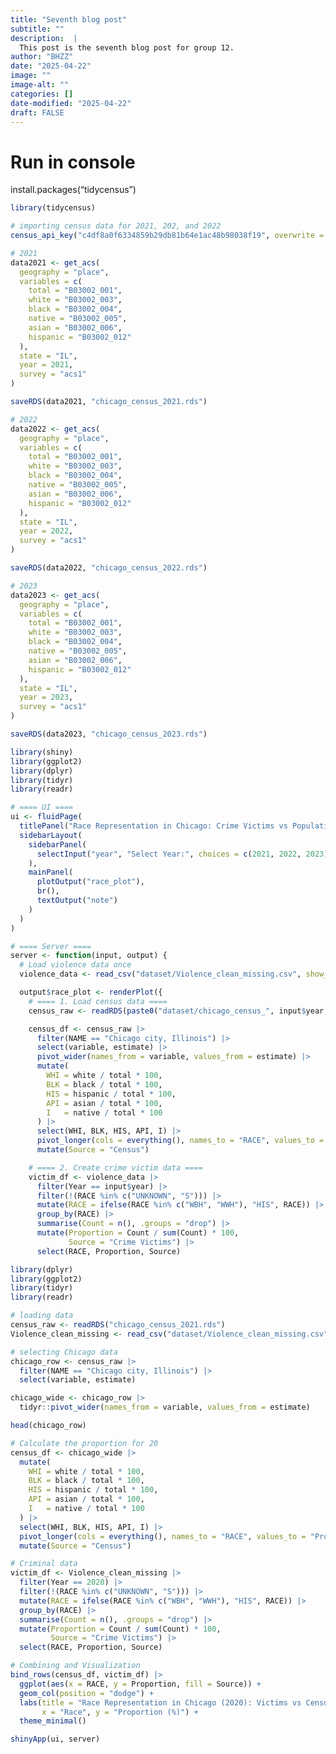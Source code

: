 ```yaml
---
title: "Seventh blog post"
subtitle: ""
description:  |
  This post is the seventh blog post for group 12.
author: "BHZZ"
date: "2025-04-22"
image: ""
image-alt: ""
categories: []
date-modified: "2025-04-22"
draft: FALSE
---
```


# Run in console
install.packages("tidycensus")
```r
library(tidycensus)

# importing census data for 2021, 202, and 2022
census_api_key("c4df8a0f6334859b29db81b64e1ac48b98038f19", overwrite = TRUE)

# 2021
data2021 <- get_acs(
  geography = "place",
  variables = c(
    total = "B03002_001",
    white = "B03002_003",
    black = "B03002_004",
    native = "B03002_005",
    asian = "B03002_006",
    hispanic = "B03002_012"
  ),
  state = "IL",
  year = 2021,
  survey = "acs1"
)

saveRDS(data2021, "chicago_census_2021.rds")

# 2022
data2022 <- get_acs(
  geography = "place",
  variables = c(
    total = "B03002_001",
    white = "B03002_003",
    black = "B03002_004",
    native = "B03002_005",
    asian = "B03002_006",
    hispanic = "B03002_012"
  ),
  state = "IL",
  year = 2022,
  survey = "acs1"
)

saveRDS(data2022, "chicago_census_2022.rds")

# 2023
data2023 <- get_acs(
  geography = "place",
  variables = c(
    total = "B03002_001",
    white = "B03002_003",
    black = "B03002_004",
    native = "B03002_005",
    asian = "B03002_006",
    hispanic = "B03002_012"
  ),
  state = "IL",
  year = 2023,
  survey = "acs1"
)

saveRDS(data2023, "chicago_census_2023.rds")


```

```r
library(shiny)
library(ggplot2)
library(dplyr)
library(tidyr)
library(readr)

```
```r
# ==== UI ====
ui <- fluidPage(
  titlePanel("Race Representation in Chicago: Crime Victims vs Population"),
  sidebarLayout(
    sidebarPanel(
      selectInput("year", "Select Year:", choices = c(2021, 2022, 2023), selected = 2021)
    ),
    mainPanel(
      plotOutput("race_plot"),
      br(),
      textOutput("note")
    )
  )
)


```


```r
# ==== Server ====
server <- function(input, output) {
  # Load violence data once
  violence_data <- read_csv("dataset/Violence_clean_missing.csv", show_col_types = FALSE)

  output$race_plot <- renderPlot({
    # ==== 1. Load census data ====
    census_raw <- readRDS(paste0("dataset/chicago_census_", input$year, ".rds"))

    census_df <- census_raw |>
      filter(NAME == "Chicago city, Illinois") |>
      select(variable, estimate) |>
      pivot_wider(names_from = variable, values_from = estimate) |>
      mutate(
        WHI = white / total * 100,
        BLK = black / total * 100,
        HIS = hispanic / total * 100,
        API = asian / total * 100,
        I   = native / total * 100
      ) |>
      select(WHI, BLK, HIS, API, I) |>
      pivot_longer(cols = everything(), names_to = "RACE", values_to = "Proportion") |>
      mutate(Source = "Census")

    # ==== 2. Create crime victim data ====
    victim_df <- violence_data |>
      filter(Year == input$year) |>
      filter(!(RACE %in% c("UNKNOWN", "S"))) |>
      mutate(RACE = ifelse(RACE %in% c("WBH", "WWH"), "HIS", RACE)) |>
      group_by(RACE) |>
      summarise(Count = n(), .groups = "drop") |>
      mutate(Proportion = Count / sum(Count) * 100,
             Source = "Crime Victims") |>
      select(RACE, Proportion, Source)

```







```r
library(dplyr)
library(ggplot2)
library(tidyr)
library(readr)

# loading data
census_raw <- readRDS("chicago_census_2021.rds")
Violence_clean_missing <- read_csv("dataset/Violence_clean_missing.csv")

# selecting Chicago data
chicago_row <- census_raw |>
  filter(NAME == "Chicago city, Illinois") |>
  select(variable, estimate) 

chicago_wide <- chicago_row |>
  tidyr::pivot_wider(names_from = variable, values_from = estimate)

head(chicago_row)

```



```r

# Calculate the proportion for 20
census_df <- chicago_wide |>
  mutate(
    WHI = white / total * 100,
    BLK = black / total * 100,
    HIS = hispanic / total * 100,
    API = asian / total * 100,
    I   = native / total * 100
  ) |>
  select(WHI, BLK, HIS, API, I) |>
  pivot_longer(cols = everything(), names_to = "RACE", values_to = "Proportion") |>
  mutate(Source = "Census")

# Criminal data
victim_df <- Violence_clean_missing |>
  filter(Year == 2020) |>
  filter(!(RACE %in% c("UNKNOWN", "S"))) |>
  mutate(RACE = ifelse(RACE %in% c("WBH", "WWH"), "HIS", RACE)) |>
  group_by(RACE) |>
  summarise(Count = n(), .groups = "drop") |>
  mutate(Proportion = Count / sum(Count) * 100,
         Source = "Crime Victims") |>
  select(RACE, Proportion, Source)

# Combining and Visualization
bind_rows(census_df, victim_df) |>
  ggplot(aes(x = RACE, y = Proportion, fill = Source)) +
  geom_col(position = "dodge") +
  labs(title = "Race Representation in Chicago (2020): Victims vs Census",
       x = "Race", y = "Proportion (%)") +
  theme_minimal()
```

```r

shinyApp(ui, server)


```

